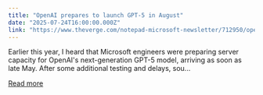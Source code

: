 ```yaml
---
title: "OpenAI prepares to launch GPT-5 in August"
date: "2025-07-24T16:00:00.000Z"
link: "https://www.theverge.com/notepad-microsoft-newsletter/712950/openai-gpt-5-model-release-date-notepad"
---
```


Earlier this year, I heard that Microsoft engineers were preparing server capacity for OpenAI's next-generation GPT-5 model, arriving as soon as late May. After some additional testing and delays, sou...

[Read more](https://www.theverge.com/notepad-microsoft-newsletter/712950/openai-gpt-5-model-release-date-notepad)
